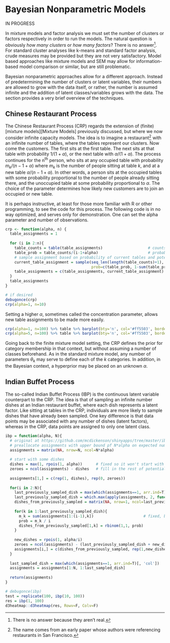 # Bayesian Nonparametric Models

IN PROGRESS

In mixture models and factor analysis we must set the number of clusters or factors respectively in order to run the models.  The natural question is obviously *how many clusters* or *how many factors*? There is no answer[^42].  For standard cluster analyses like k-means and standard factor analysis, crude measures may be provided but they are not very satisfactory. Model based approaches like mixture models and SEM may allow for information-based model comparison or similar, but are still problematic.

Bayesian nonparametric approaches allow for a different approach. Instead of predetermining the number of clusters or latent variables, their numbers are allowed to grow with the data itself, or rather, the number is assumed infinite and the addition of latent classes/variables grows with the data.  The section provides a very brief overview of the techniques.


## Chinese Restaurant Process

The Chinese Restaurant Process (CRP) regards the extension of (finite) [mixture models][Mixture Models] previously discussed, but where we now consider infinite capacity models.  The idea is to imagine a restaurant[^chinese] with an infinite number of tables, where the tables represent our clusters. Now come the customers.  The first sits at the first table.  The next sits at that table with probability $1/(1+\alpha)$, or the next table with $\alpha/(1+\alpha)$. The process continues for the n^th^ person, who sits at any occupied table with probability $m_k/(n-1+\alpha)$ where $m_k$ is the number of people sitting at table $k$, and at a new table $\alpha/(n - 1+\alpha)$.  In other words, a person sits at the occupied tables with some probability proportional to the number of people already sitting there, and the unoccupied table at some probability proportional to $\alpha$.  The choice of the parameter determines how likely new customers are to join an occupied or new table.

It is perhaps instructive, at least for those more familiar with R or other programming, to see the code for this process.  The following code is in no way optimized, and serves only for demonstration. One can set the alpha parameter and number of observations.

```r
crp <- function(alpha, n) {
  table_assignments = 1
  
  for (i in 2:n){
    table_counts = table(table_assignments)                    # counts of table assignments
    table_prob = table_counts/(i-1+alpha)                      # probabilities of previous table assignments
    # sample assignment based on probability of current tables and potential next table
    current_table_assignment = sample(seq_len(length(table_counts)+1), 1, 
                                      prob=c(table_prob, 1-sum(table_prob)))
    table_assignments = c(table_assignments, current_table_assignment)  
  }
  table_assignments
}
```

```r
# if desired
debugonce(crp)
crp(alpha=1, n=10)
```


Setting a higher $\alpha$, sometimes called the concentration parameter, allows new table assignments to be made more easily.

```r
crp(alpha=1, n=100) %>% table %>% barplot(bty='n', col='#ff5503', border=NA, pch=19, col.axis='gray25', main=expression('alpha = 1'), col.main='gray25', xlab='Cluster', ylab='Frequency', col.lab='gray10')
crp(alpha=5, n=100) %>% table %>% barplot(bty='n', col='#ff5503', border=NA, pch=19, col.axis='gray25', main=expression('alpha = 5'), col.main='gray25', xlab='Cluster', ylab='Frequency', col.lab='gray10')
```

Going back to the finite mixture model setting, the CRP defines the prior for category membership in that context, but without assuming a number of classes beforehand.  As in the standard mixture model, any number of parameters $\theta_k$ may serve to define each of the $k$ categories. In addition, in the Bayesian context, a hyperprior may be placed on an unknown $\alpha$.  


## Indian Buffet Process

The so-called Indian Buffet Process (IBP) is the continuous latent variable counterpart to the CRP. The idea is that of sampling an infinite number dishes at an Indian restaurant buffet, where each dish represents a latent factor.  Like sitting at tables in the CRP, individuals are more likely to sample dishes that have already been sampled. One key difference is that data points may be associated with any number of dishes (latent factors), whereas in the CRP, data points are assigned to only one latent class.




```r
ibp = function(alpha, N){
  # original at https://github.com/mcdickenson/shinyapps/tree/master/ibp-demo
  # preallocate assignments with upper bound pf N*alpha on expected number of columns 
  assignments = matrix(NA, nrow=N, ncol=N*alpha) 
  
  # start with some dishes
  dishes = max(1, rpois(1, alpha))      # fixed so it won't start with zero (we need at least one dish or there is no buffet!)
  zeroes = ncol(assignments) - dishes   # fill in the rest of potential dishes
  
  assignments[1,] = c(rep(1, dishes), rep(0, zeroes))
  
  for(i in 2:N){
    last_previously_sampled_dish = max(which(assignments==1, arr.ind=T)[, 'col'])
    last_previously_sampled_dish = which.max(apply(assignments, 2, function(x) any(x>0)))
    dishes_from_previously_sampled = matrix(NA, nrow=1, ncol=last_previously_sampled_dish)
    
    for(k in 1:last_previously_sampled_dish){
      m_k = sum(assignments[1:(i-1),k])                      # fixed, before it was 1:i-1, which would attempt to index 0, though had no effect
      prob = m_k / i
      dishes_from_previously_sampled[1,k] = rbinom(1,1, prob)
    }
    
    new_dishes = rpois(1, alpha/i)
    zeroes = ncol(assignments) - (last_previously_sampled_dish + new_dishes)
    assignments[i,] = c(dishes_from_previously_sampled, rep(1,new_dishes), rep(0, zeroes))
  }
  
  last_sampled_dish = max(which(assignments==1, arr.ind=T)[, 'col'])
  assignments = assignments[1:N, 1:last_sampled_dish]
  
  return(assignments)
}

# debugonce(ibp)
test = replicate(100, ibp(10, 100))
res = ibp(1, 100)
d3heatmap::d3heatmap(res, Rowv=F, Colv=F)

```












[^42]: There is no answer because they aren't real.

[^chinese]: The name comes from an early paper whose authors were referencing restaurants in San Francisco.